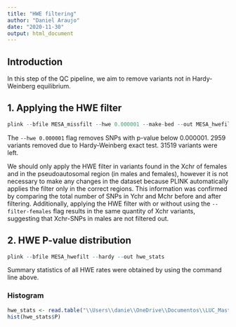 ```yaml
---
title: "HWE filtering"
author: "Daniel Araujo"
date: "2020-11-30"
output: html_document
---
```


## Introduction

In this step of the QC pipeline, we aim to remove variants not in Hardy-Weinberg equilibrium. 

## 1. Applying the HWE filter

```r
plink --bfile MESA_missfilt --hwe 0.000001 --make-bed --out MESA_hwefilt
```
The ```--hwe 0.000001``` flag removes SNPs with p-value below 0.000001. 2959 variants removed due to Hardy-Weinberg exact test. 31519 variants were left. 

We should only apply the HWE filter in variants found in the Xchr of females and in the pseudoautosomal region (in males and females), however it is not necessary to make any changes in the dataset because PLINK automatically applies the filter only in the correct regions. This information was confirmed by comparing the total number of SNPs in Ychr and Mchr before and after filtering. Additionally, applying the HWE filter with or without using the ```--filter-females``` flag results in the same quantity of Xchr variants, suggesting that Xchr-SNPs in males are not filtered out. 

## 2. HWE P-value distribution 
```r
plink --bfile MESA_hwefilt --hardy --out hwe_stats
```
Summary statistics of all HWE rates were obtained by using the command line above. 

### Histogram
```r
hwe_stats <- read.table("\\Users\\danie\\OneDrive\\Documentos\\LUC_Master\\Thesis\\HWE_stats\\hwe_stats.hwe", header=T)
hist(hwe_stats$P)
```
